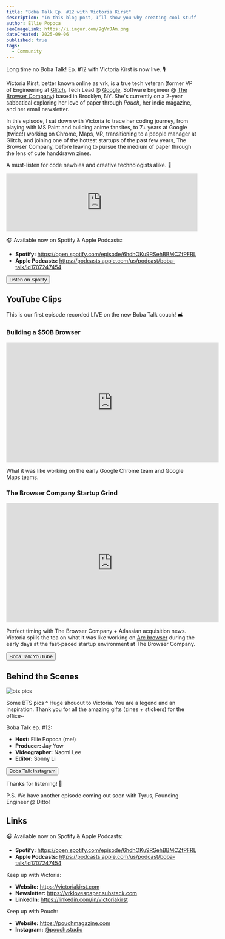 ```yaml
---
title: "Boba Talk Ep. #12 with Victoria Kirst"
description: "In this blog post, I’ll show you why creating cool stuff is one of the best ways to learn new skills, walk you through a step-by-step process to get started, and share 12 cool, beginner-friendly coding project ideas (with real examples). 💃🏽"
author: Ellie Popoca
seoImageLink: https://i.imgur.com/9gVrJAm.png
dateCreated: 2025-09-06
published: true
tags:
  - Community
---
```


Long time no Boba Talk! Ep. #12 with Victoria Kirst is now live. 🎙️

Victoria Kirst, better known online as vrk, is a true tech veteran (former VP of Engineering at [Glitch](https://glitch.com), Tech Lead @ [Google](https://google.com), Software Engineer @ [The Browser Company](https://www.thebrowser.company)) based in Brooklyn, NY. She's currently on a 2-year sabbatical exploring her love of paper through _Pouch_, her indie magazine, and her email newsletter. 

In this episode, I sat down with Victoria to trace her coding journey, from playing with MS Paint and building anime fansites, to 7+ years at Google (twice!) working on Chrome, Maps, VR, transitioning to a people manager at Glitch, and joining one of the hottest startups of the past few years, The Browser Company, before leaving to pursue the medium of paper through the lens of cute handdrawn zines.

A must-listen for code newbies and creative technologists alike. 💌

<iframe style={{ borderRadius: "12px" }} src="https://open.spotify.com/embed/episode/6hdhOKu9RSehBBMCZfPFRL?utm_source=generator&theme=0" width="100%" height="152" frameBorder="0" allowFullScreen allow="autoplay; clipboard-write; encrypted-media; fullscreen; picture-in-picture" loading="lazy"></iframe>

🎧 Available now on Spotify & Apple Podcasts:

- **Spotify:** https://open.spotify.com/episode/6hdhOKu9RSehBBMCZfPFRL
- **Apple Podcasts:** https://podcasts.apple.com/us/podcast/boba-talk/id1707247454

<div style={{ display: "flex", justifyContent: "center", marginBottom: "1.2rem", transform: "scale(.9)" }}>
  <a href="https://open.spotify.com/episode/6hdhOKu9RSehBBMCZfPFRL?si=13d8939cd0b94026" style={{ all: "unset" }} target="_blank" and rel="noopener noreferrer"><Button variant="yellow">Listen on Spotify</Button></a>
</div>

## YouTube Clips

This is our first episode recorded LIVE on the new Boba Talk couch! 🛋️

### Building a $50B Browser

<iframe width="560" height="315" src="https://www.youtube.com/embed/3bF5uhKHPCM?si=S-mKA5TBasi9qic8" title="YouTube video player" frameborder="0" allow="accelerometer; autoplay; clipboard-write; encrypted-media; gyroscope; picture-in-picture; web-share" referrerpolicy="strict-origin-when-cross-origin" allowfullscreen></iframe>

What it was like working on the early Google Chrome team and Google Maps teams.

### The Browser Company Startup Grind

<iframe width="560" height="315" src="https://www.youtube.com/embed/Z35Hyd7c_As?si=odnGaX4RdrK5fAzi" title="YouTube video player" frameborder="0" allow="accelerometer; autoplay; clipboard-write; encrypted-media; gyroscope; picture-in-picture; web-share" referrerpolicy="strict-origin-when-cross-origin" allowfullscreen></iframe>

Perfect timing with The Browser Company + Atlassian acquisition news. Victoria spills the tea on what it was like working on [Arc browser](https://arc.net) during the early days at the fast-paced startup environment at The Browser Company.

<div style={{ display: "flex", justifyContent: "center", marginBottom: "1.2rem", transform: "scale(.9)" }}>
  <a href="https://www.youtube.com/@bobatalk" style={{ all: "unset" }} target="_blank" and rel="noopener noreferrer"><Button variant="yellow">Boba Talk YouTube</Button></a>
</div>

## Behind the Scenes

![bts pics](blob:https://imgur.com/177609c3-4a8e-4fd4-babd-57d0f53d6119)

Some BTS pics ^ Huge shouout to Victoria. You are a legend and an inspiration. Thank you for all the amazing gifts (zines + stickers) for the office~

Boba Talk ep. #12:

- **Host:** Ellie Popoca (me!)
- **Producer:** Jay Yow
- **Videographer:** Naomi Lee
- **Editor:** Sonny Li

<div style={{ display: "flex", justifyContent: "center", marginBottom: "1.2rem", transform: "scale(.9)" }}>
  <a href="https://www.instagram.com/bobatalk.pod" style={{ all: "unset" }} target="_blank" and rel="noopener noreferrer"><Button variant="yellow">Boba Talk Instagram</Button></a>
</div>

Thanks for listening! 🧋

P.S. We have another episode coming out soon with Tyrus, Founding Engineer @ Ditto!

## Links

🎧 Available now on Spotify & Apple Podcasts:

- **Spotify:** https://open.spotify.com/episode/6hdhOKu9RSehBBMCZfPFRL
- **Apple Podcasts:** https://podcasts.apple.com/us/podcast/boba-talk/id1707247454

Keep up with Victoria:

- **Website:** ⁠https://victoriakirst.com⁠
- **Newsletter:** ⁠https://vrklovespaper.substack.com⁠
- **LinkedIn:** ⁠https://linkedin.com/in/victoriakirst⁠

Keep up with Pouch:

- **Website:** ⁠⁠https://pouchmagazine.com
- ⁠**Instagram:** ⁠[@pouch.studio](https://instagram.com/pouch.studio)
